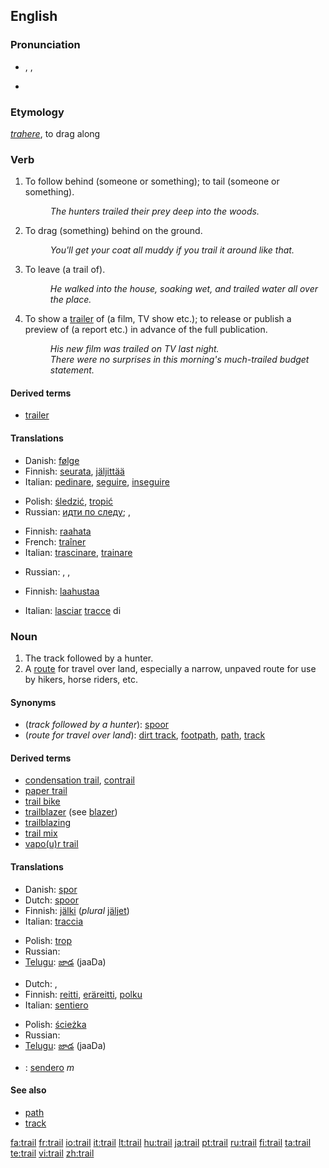 {{wikipedia|dab=trail (disambiguation)|trail}}
==English==

===Pronunciation===
* {{enPR|trāl}}, {{IPA|/treɪl/}}, {{SAMPA|/treIl/}}
* {{rhymes|eɪl}}

===Etymology===
{{L.}} ''[[trahere]]'', to drag along

===Verb===
{{en-verb}}

# {{transitive}} To follow behind (someone or something); to tail (someone or something).
#: ''The hunters trailed their prey deep into the woods.''
# {{transitive}} To drag (something) behind on the ground.
#: ''You'll get your coat all muddy if you trail it around like that.''
# {{transitive}} To leave (a trail of).
#: ''He walked into the house, soaking wet, and trailed water all over the place.''
# {{transitive}} To show a [[trailer]] of (a film, TV show etc.); to release or publish a preview of (a report etc.) in advance of the full publication.
#: ''His new film was trailed on TV last night.''
#: ''There were no surprises in this morning's much-trailed budget statement.''

====Derived terms====
<!--derived from the verb-->
* [[trailer]]

====Translations====

{{trans-top|follow behind}}
* Danish: [[følge]]
* Finnish: [[seurata]], [[jäljittää]]
* Italian: [[pedinare]], [[seguire]], [[inseguire]]
{{trans-mid}}
* Polish: [[śledzić]], [[tropić]]
* Russian: [[идти по следу]]; {{t|ru|выслеживать|sc=Cyrl|tr=vysl'éživat'}} {{impf}}, {{t|ru|выследить|sc=Cyrl|tr=výsl'edit'}} {{pf}}
{{trans-bottom}}

{{trans-top|drag behind}}
* Finnish: [[raahata]]
* French: [[traîner]]
* Italian: [[trascinare]], [[trainare]]
{{trans-mid}}
* Russian: {{t|ru|тянуть|sc=Cyrl|tr=t'anút'}}, {{t|ru|волочить|sc=Cyrl|tr=voločít'}}, {{t|ru|тащить|sc=Cyrl|tr=taš'ít'}}
{{trans-bottom}}

{{trans-top|leave (a trail of)}}
* Finnish: [[laahustaa]]
{{trans-mid}}
* Italian: [[lasciare|lasciar]] [[traccia|tracce]] di
{{trans-bottom}}

===Noun===
{{wikipedia|trail|trail (route)}}
{{en-noun}}

# The track followed by a hunter.
# A [[route]] for travel over land, especially a narrow, unpaved route for use by hikers, horse riders, etc.

====Synonyms====
* (''track followed by a hunter''): [[spoor]]
* (''route for travel over land''): [[dirt track]], [[footpath]], [[path]], [[track]]

====Derived terms====
<!--derived from the noun-->
* [[condensation trail]], [[contrail]]
* [[paper trail]]
* [[trail bike]]
* [[trailblazer]] (see [[blazer]])
* [[trailblazing]]
* [[trail mix]]
* [[vapour trail|vapo(u)r trail]]

====Translations====
{{trans-top|track followed by a hunter}}
* Danish: [[spor]]
* Dutch: [[spoor]]
* Finnish: [[jälki]] (''plural'' [[jäljet]])
* Italian: [[traccia]] {{f}}
{{trans-mid}}
* Polish: [[trop]] {{m}}
* Russian: {{t|ru|след|m|sc=Cyrl|tr=sl'ed}}
* [[Telugu]]: [[జాడ]] (jaaDa)
{{trans-bottom}}

{{trans-top|route for travel over land}}
* Dutch: {{t|nl|route}}, {{t|nl|pad|n}}
* Finnish: [[reitti]], [[eräreitti]], [[polku]]
* Italian: [[sentiero]] {{m}}
{{trans-mid}}
* Polish: [[ścieżka]] {{f}}
* Russian: {{t|ru|тропа|f|sc=Cyrl|tr=tropá}}
* [[Telugu]]: [[జాడ]] (jaaDa)
{{trans-bottom}}

{{checktrans}}
* {{ttbc|Spanish}}: [[sendero]] ''m''

====See also====
* [[path]]
* [[track]]

[[fa:trail]]
[[fr:trail]]
[[io:trail]]
[[it:trail]]
[[lt:trail]]
[[hu:trail]]
[[ja:trail]]
[[pt:trail]]
[[ru:trail]]
[[fi:trail]]
[[ta:trail]]
[[te:trail]]
[[vi:trail]]
[[zh:trail]]